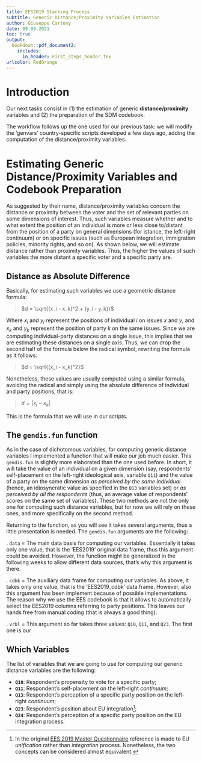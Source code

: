 ---
title: EES2019 Stacking Process 
subtitle: Generic Distance/Proximity Variables Estimation 
author: Giuseppe Carteny
date: 09.09.2021 
toc: true
output: 
  bookdown::pdf_document2:
    includes:
      in_header: First_steps_header.tex
urlcolor: RedOrange
--- 

# Introduction 

Our next tasks consist in (1) the estimation of generic **distance/proximity** variables and (2) the 
preparation of the SDM codebook.

The workflow follows up the one used for our previous task: we will modify the 'genvars' country-specific 
scripts developed a few days ago, adding the computation of the distance/proximity variables. 

# Estimating Generic Distance/Proximity Variables and Codebook Preparation

As suggested by their name, distance/proximity variables concern the distance or proximity between the 
voter and the set of relevant parties on some dimensions of interest. Thus, such variables measure 
whether and to what extent the position of an individual is more or less close to/distant from the 
position of a party on general dimensions (for istance, the left-right continuum) or on specific issues 
(such as European integration, immigration policies, minority rights, and so on). As shown below, we 
will estimate distance rather than proximity variables. Thus, the higher the values of such variables 
the more distant a specific voter and a specific party are. 

## Distance as Absolute Difference

Basically, for estimating such variables we use a geometric distance formula: 

> $d = \sqrt{(x_i - x_k)^2 + (y_i - y_k)}$

Where $x_i$ and $y_i$ represent the positions of individual $i$ on issues $x$ and $y$, and $x_k$ and 
$y_k$ represent the position of party $k$ on the same issues. Since we are computing individual-party 
distances on a single issue, this implies that we are estimating these distances on a single axis. 
Thus, we can drop the second half of the formula below the radical symbol, rewriting the formula as it 
follows:

> $d = \sqrt{(x_i - x_k)^2}$

Nonetheless, these values are usually computed using a similar formula, avoiding the radical and simply 
using the absolute difference of individual and party positions, that is: 

> $d = |x_i - x_k|$

This is the formula that we will use in our scripts. 

## The `gendis.fun` function 

As in the case of dichotomous variables, for computing generic distance variables I implemented a 
function that will make our job much easier. This `gendis.fun` is slightly more elaborated than the one 
used before. In short, it will take the value of an individual on a given dimension (say, respondents' 
self-placement on the left-right ideological axis, variable `Q11`) and the value of a party on the same 
dimension *as perceived by the same individual* (hence, an idiosyncratic value as specified in the `Q13` 
variables set) or *as perceived by all the respondents* (thus, an average value of respondents' scores on 
the same set of variables). These two methods are not the only one for computing such distance variables,
but for now we will rely on these ones, and more specifically on the second method. 

Returning to the function, as you will see it takes several arguments, thus a little presentation is 
needed. The `gendis.fun` arguments are the following:

.  `data` = The main data basis for computing our variables. Essentially it takes only one value, 
that is the 'EES2019' original data frame, thus this argument could be avoided. However, the function 
might be generalized in the following weeks to allow different data sources, that's why this argument is
there. 

.  `cdbk` = The auxiliary data frame for computing our variables. As above, it takes only one value, 
that is the 'EES2019_cdbk' data frame. However, also this argument has been implement because of 
possible implementations. The reason why we use the EES codebook is that it allows to automatically 
select the EES2019 columns referring to party positions. This leaves our hands free from manual coding 
(that is always a good thing).

.  `vrbl` = This argument so far takes three values: `Q10`, `Q11`, and `Q23`. The first one is our 



## Which Variables

The list of variables that we are going to use for computing our generic distance variables are the 
following: 

* **`Q10`**: Respondent's propensity to vote for a specific party;
* **`Q11`**: Respondent's self-placement on the left-right *continuum*;
* **`Q13`**: Respondent's perception of a specific party position on the left-right *continuum*;
* **`Q23`**: Respondent's position about EU integration^[In the original 
[EES 2019 Master Questionnaire](https://dbk.gesis.org/dbksearch/download.asp?id=67447) reference is made 
to EU *unification* rather than *integration* process. Nonetheless, the two concepts can be considered 
almost equivalent.];
* **`Q24`**: Respondent's perception of a specific party position on the EU integration process.

